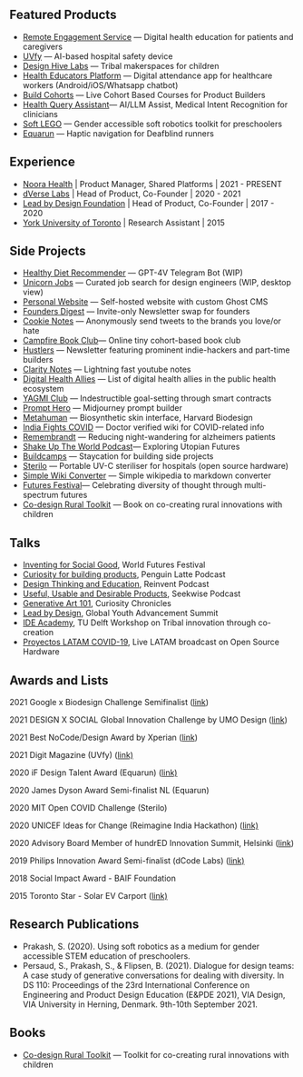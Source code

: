 

Featured Products
-----------------

*   [Remote Engagement Service](https://blog.shreyasprakash.com/res/) — Digital health education for patients and caregivers
*   [UVfy](https://blog.shreyasprakash.com/uvfy/) — AI-based hospital safety device
*   [Design Hive Labs](https://blog.shreyasprakash.com/how-might-we-help-children-invent-for-social-good/) — Tribal makerspaces for children
*   [Health Educators Platform](https://apps.apple.com/in/app/care-companion-india/id6468563195) — Digital attendance app for healthcare workers (Android/iOS/Whatsapp chatbot)
*   [Build Cohorts](https://buildbystl.com/) — Live Cohort Based Courses for Product Builders
*   [Health Query Assistant](https://noorahealth.github.io/LLM-Project-doc-site/)— AI/LLM Assist, Medical Intent Recognition for clinicians
*   [Soft LEGO](https://repository.tudelft.nl/islandora/object/uuid:81155d92-38e7-4eaf-9782-ff442cd84477/datastream/OBJ/) — Gender accessible soft robotics toolkit for preschoolers
*   [Equarun](https://blog.shreyasprakash.com/equarun/) — Haptic navigation for Deafblind runners


Experience
----------

*   [Noora Health](https://noorahealth.org/) | Product Manager, Shared Platforms | 2021 - PRESENT
*   [dVerse Labs](https://www.dverselabs.com/) | Head of Product, Co-Founder | 2020 - 2021
*   [Lead by Design Foundation](https://leadbydesign.in/) | Head of Product, Co-Founder | 2017 - 2020
*   [York University of Toronto](https://www.yorku.ca/) | Research Assistant | 2015

Side Projects
-------------

*   [Healthy Diet Recommender](https://github.com/shreyas-makes/telegram-mealchat) — GPT-4V Telegram Bot (WIP)
*   [Unicorn Jobs](https://unicorn-jobs.vercel.app/) — Curated job search for design engineers (WIP, desktop view)
*   [Personal Website](https://www.shreyasprakash.com/) — Self-hosted website with custom Ghost CMS
*   [Founders Digest](https://github.com/shreyas-makes/founder_digest) — Invite-only Newsletter swap for founders
*   [Cookie Notes](https://github.com/shreyas-makes/cookie-notes) — Anonymously send tweets to the brands you love/or hate
*   [Campfire Book Club](https://campfire-bookclub.webflow.io/)— Online tiny cohort-based book club
*   [Hustlers](https://www.producthunt.com/products/the-hustlers) — Newsletter featuring prominent indie-hackers and part-time builders
*   [Clarity Notes](https://www.claritynotes.io/) — Lightning fast youtube notes
*   [Digital Health Allies](https://www.digitalhealthallies.com/) — List of digital health allies in the public health ecosystem
*   [YAGMI Club](https://yagmi-club-self.vercel.app/) — Indestructible goal-setting through smart contracts
*   [Prompt Hero](https://www.producthunt.com/products/prompthero-2) — Midjourney prompt builder
*   [Metahuman](https://www.youtube.com/watch?v=_zFDYvWu07w) — Biosynthetic skin interface, Harvard Biodesign
*   [India Fights COVID](https://india-fights-covid.glideapp.io/dl/74c4fe) — Doctor verified wiki for COVID-related info
*   [Remembrandt](https://vimeo.com/399509793) — Reducing night-wandering for alzheimers patients
*   [Shake Up The World Podcast](https://podcasts.apple.com/us/podcast/shake-up-the-world/id1403606193)— Exploring Utopian Futures
*   [Buildcamps](https://buildbystl.com/buildcamps) — Staycation for building side projects
*   [Sterilo](https://github.com/openCOVIDIndia/Sterilo_portable_sterilizer) — Portable UV-C steriliser for hospitals (open source hardware)
*   [Simple Wiki Converter](https://github.com/shreyas-makes/simple-wiki-converter) — Simple wikipedia to markdown converter
*   [Futures Festival](https://futuresfestival.online/)— Celebrating diversity of thought through multi-spectrum futures
*   [Co-design Rural Toolkit](https://archive.org/details/ruraldesigntoolkit) — Book on co-creating rural innovations with children


Talks
-----

*   [Inventing for Social Good](https://vimeo.com/383932784), World Futures Festival
*   [Curiosity for building products](https://www.youtube.com/watch?v=5EGwRY0hEPU), Penguin Latte Podcast
*   [Design Thinking and Education](https://open.spotify.com/episode/2366jLCrMuPEA4a1GUEXmQ), Reinvent Podcast
*   [Useful, Usable and Desirable Products](https://www.youtube.com/watch?v=CizvI9rqn_k), Seekwise Podcast
*   [Generative Art 101](https://www.youtube.com/watch?v=PQXGC2hRapQ&t=224s), Curiosity Chronicles
*   [Lead by Design](https://vimeo.com/383932784), Global Youth Advancement Summit
*   [IDE Academy](https://www.youtube.com/watch?v=KA7wSKlqiV8), TU Delft Workshop on Tribal innovation through co-creation
*   [Proyectos LATAM COVID-19](https://www.youtube.com/watch?v=zKxrlT2-yIQ), Live LATAM broadcast on Open Source Hardware

Awards and Lists
------

2021 Google x Biodesign Challenge Semifinalist ([link](https://www.youtube.com/watch?v=_zFDYvWu07w&ab_channel=ShreyasPrakash))

2021 DESIGN X SOCIAL Global Innovation Challenge by UMO Design ([link](https://verified.cv/en/verify/37417789880243))

2021 Best NoCode/Design Award by Xperian ([link](https://campfire-bookclub.webflow.io/))

2021 Digit Magazine (UVfy) ([link)](https://www.digit.in/features/startups/dverse-labs-makes-hospitals-safer-with-uvfy-their-smart-modular-sterilization-tech-60139.html)

2020 iF Design Talent Award (Equarun) ([link)](https://ifworlddesignguide.com/entry/304328-equarun)

2020 James Dyson Award Semi-finalist NL (Equarun)

2020 MIT Open COVID Challenge (Sterilo)

2020 UNICEF Ideas for Change (Reimagine India Hackathon) ([link)](https://stories.dfcworld.org/)

2020 Advisory Board Member of hundrED Innovation Summit, Helsinki ([link](https://hundred.org/en/collections/visual-arts-in-education))

2019 Philips Innovation Award Semi-finalist (dCode Labs) ([link)](https://www.linkedin.com/feed/update/urn:li:activity:6514592454354833408)

2018 Social Impact Award - BAIF Foundation

2015 Toronto Star - Solar EV Carport ([link)](https://www.thestar.com/yourtoronto/education/2015/08/13/international-students-add-brainpower-to-research-projects.html)

Research Publications
---------------------

*   Prakash, S. (2020). Using soft robotics as a medium for gender accessible STEM education of preschoolers.
*   Persaud, S., Prakash, S., & Flipsen, B. (2021). Dialogue for design teams: A case study of generative conversations for dealing with diversity. In DS 110: Proceedings of the 23rd International Conference on Engineering and Product Design Education (E&PDE 2021), VIA Design, VIA University in Herning, Denmark. 9th-10th September 2021.

Books
-----

*   [Co-design Rural Toolkit](https://archive.org/details/ruraldesigntoolkit) — Toolkit for co-creating rural innovations with children


